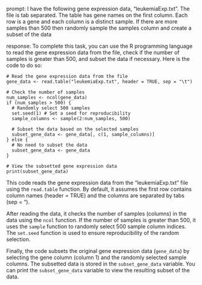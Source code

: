 prompt:
I have the following gene expression data, "leukemiaExp.txt". The file is tab separated. The table has gene names on the first column. Each row is a gene and each column is a distinct sample.  If there are more samples than 500 then randomly sample the samples column and create a subset of the data

response:
To complete this task, you can use the R programming language to read the gene expression data from the file, check if the number of samples is greater than 500, and subset the data if necessary. Here is the code to do so:

```
# Read the gene expression data from the file
gene_data <- read.table("leukemiaExp.txt", header = TRUE, sep = "\t")

# Check the number of samples
num_samples <- ncol(gene_data)
if (num_samples > 500) {
  # Randomly select 500 samples
  set.seed(1) # Set a seed for reproducibility
  sample_columns <- sample(2:num_samples, 500)
  
  # Subset the data based on the selected samples
  subset_gene_data <- gene_data[, c(1, sample_columns)]
} else {
  # No need to subset the data
  subset_gene_data <- gene_data
}

# View the subsetted gene expression data
print(subset_gene_data)
```

This code reads the gene expression data from the "leukemiaExp.txt" file using the `read.table` function. By default, it assumes the first row contains column names (header = TRUE) and the columns are separated by tabs (sep = "\t"). 

After reading the data, it checks the number of samples (columns) in the data using the `ncol` function. If the number of samples is greater than 500, it uses the `sample` function to randomly select 500 sample column indices. The `set.seed` function is used to ensure reproducibility of the random selection.

Finally, the code subsets the original gene expression data (`gene_data`) by selecting the gene column (column 1) and the randomly selected sample columns. The subsetted data is stored in the `subset_gene_data` variable. You can print the `subset_gene_data` variable to view the resulting subset of the data.
